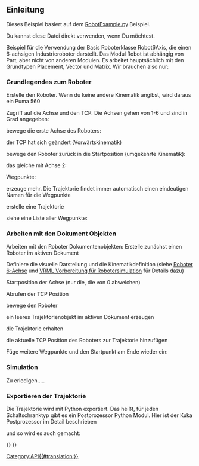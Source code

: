 <languages/>

== Einleitung ==
Dieses Beispiel basiert auf dem  [https://github.com/FreeCAD/FreeCAD_sf_master/blob/master/src/Mod/Robot/RobotExample.py RobotExample.py] Beispiel.

Du kannst diese Datei direkt verwenden, wenn Du möchtest.

Beispiel für die Verwendung der Basis Roboterklasse Robot6Axis, die einen 6-achsigen Industrieroboter darstellt. Das Modul Robot ist abhängig von Part, aber nicht von anderen Modulen.
Es arbeitet hauptsächlich mit den Grundtypen Placement, Vector und Matrix. Wir brauchen also nur:
{{Code|code=
from Robot import *
from Part import *
from FreeCAD import *
}}

=== Grundlegendes zum Roboter ===
Erstelle den Roboter. Wenn du keine andere Kinematik angibst, wird daraus ein Puma 560
{{Code|code=
rob = Robot6Axis()
print rob
}}

Zugriff auf die Achse und den TCP. Die Achsen gehen von 1-6 und sind in Grad angegeben:
{{Code|code=
Start = rob.Tcp
print Start
print rob.Axis1
}}

bewege die erste Achse des Roboters:
{{Code|code=
rob.Axis1 = 5.0
}}

der TCP hat sich geändert (Vorwärtskinematik)
{{Code|code=
print rob.Tcp
}}

bewege den Roboter zurück in die Startposition (umgekehrte Kinematik):
{{Code|code=
rob.Tcp = Start
print rob.Axis1
}}

das gleiche mit Achse 2:
{{Code|code=
rob.Axis2 = 5.0
print rob.Tcp
rob.Tcp = Start
print rob.Axis2
}}

Wegpunkte:
{{Code|code=
w = Waypoint(Placement(),name="Pt",type="LIN")
print w.Name,w.Type,w.Pos,w.Cont,w.Velocity,w.Base,w.Tool
}}

erzeuge mehr. Die Trajektorie findet immer automatisch einen eindeutigen Namen für die Wegpunkte
{{Code|code=
l = [w]
for i in range(5):
  l.append(Waypoint(Placement(Vector(0,0,i*100),Vector(1,0,0),0),"LIN","Pt"))
}}

erstelle eine Trajektorie  
{{Code|code=
t = Trajectory(l)
print t
for i in range(7):
  t.insertWaypoints(Waypoint(Placement(Vector(0,0,i*100+500),Vector(1,0,0),0),"LIN","Pt"))
}}

siehe eine Liste aller Wegpunkte:
{{Code|code=
print t.Waypoints
 
del rob,Start,t,l,w
}}

<span id="Working_with_the_document_objects"></span>
=== Arbeiten mit den Dokument Objekten ===

Arbeiten mit den Roboter Dokumentenobjekten:
Erstelle zunächst einen Roboter im aktiven Dokument
{{Code|code=
if(App.activeDocument() == None):App.newDocument()
 
App.activeDocument().addObject("Robot::RobotObject","Robot")
}}

Definiere die visuelle Darstellung und die Kinematikdefinition (siehe [[Robot_6-Axis/de|Roboter 6-Achse]] und [[VRML Preparation for Robot Simulation/de|VRML Vorbereitung für Robotersimulation]] für Details dazu)
{{Code|code=
App.activeDocument().Robot.RobotVrmlFile = App.getResourceDir()+"Mod/Robot/Lib/Kuka/kr500_1.wrl"
App.activeDocument().Robot.RobotKinematicFile = App.getResourceDir()+"Mod/Robot/Lib/Kuka/kr500_1.csv"
}}

Startposition der Achse (nur die, die von 0 abweichen)
{{Code|code=
App.activeDocument().Robot.Axis2 = -90
App.activeDocument().Robot.Axis3 = 90
}}

Abrufen der TCP Position 
{{Code|code=
pos = FreeCAD.getDocument("Unnamed").getObject("Robot").Tcp
}}

bewege den Roboter
{{Code|code=
pos.move(App.Vector(-10,0,0))
FreeCAD.getDocument("Unnamed").getObject("Robot").Tcp = pos
}}

ein leeres Trajektorienobjekt im aktiven Dokument erzeugen
{{Code|code=
App.activeDocument().addObject("Robot::TrajectoryObject","Trajectory")
}}

die Trajektorie erhalten
{{Code|code=
t = App.activeDocument().Trajectory.Trajectory
}}

die aktuelle TCP Position des Roboters zur Trajektorie hinzufügen
{{Code|code=
StartTcp = App.activeDocument().Robot.Tcp
t.insertWaypoints(StartTcp)
App.activeDocument().Trajectory.Trajectory = t
print App.activeDocument().Trajectory.Trajectory
}}

Füge weitere Wegpunkte und den Startpunkt am Ende wieder ein:
{{Code|code=
for i in range(7):
  t.insertWaypoints(Waypoint(Placement(Vector(0,1000,i*100+500),Vector(1,0,0),i),"LIN","Pt"))

t.insertWaypoints(StartTcp) # end point of the trajectory
App.activeDocument().Trajectory.Trajectory = t
print App.activeDocument().Trajectory.Trajectory
}}

=== Simulation ===
Zu erledigen..... 
 
=== Exportieren der Trajektorie ===
Die Trajektorie wird mit Python exportiert. Das heißt, für jeden Schaltschranktyp gibt es ein Postprozessor Python Modul. Hier ist der Kuka Postprozessor im Detail beschrieben
{{Code|code=
from KukaExporter import ExportCompactSub

ExportCompactSub(App.activeDocument().Robot,App.activeDocument().Trajectory,'D:/Temp/TestOut.src')
}}

und so wird es auch gemacht:
{{Code|code=
for w in App.activeDocument().Trajectory.Trajectory.Waypoints:
	(A,B,C) = (w.Pos.Rotation.toEuler())
	print ("LIN {X %.3f,Y %.3f,Z %.3f,A %.3f,B %.3f,C %.3f} ; %s"%(w.Pos.Base.x,w.Pos.Base.y,w.Pos.Base.z,A,B,C,w.Name))

}}

{{Robot Tools navi{{#translation:}}}}
{{Userdocnavi{{#translation:}}}}
[[Category:API{{#translation:}}]]